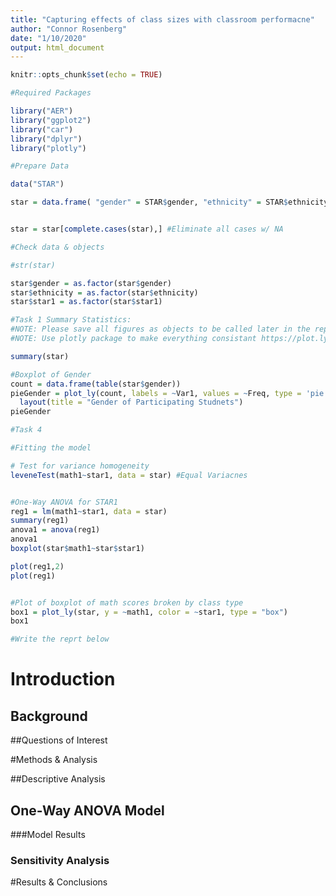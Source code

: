 ```yaml
---
title: "Capturing effects of class sizes with classroom performacne"
author: "Connor Rosenberg"
date: "1/10/2020"
output: html_document
---
```


```r
knitr::opts_chunk$set(echo = TRUE)
```

```r
#Required Packages

library("AER")
library("ggplot2")
library("car")
library("dplyr")
library("plotly")

```

```r
#Prepare Data

data("STAR")

star = data.frame( "gender" = STAR$gender, "ethnicity" = STAR$ethnicity, "star1" = STAR$star1, "math1" = STAR$math1)


star = star[complete.cases(star),] #Eliminate all cases w/ NA
```

```r
#Check data & objects

#str(star)

star$gender = as.factor(star$gender)
star$ethnicity = as.factor(star$ethnicity)
star$star1 = as.factor(star$star1)

```


```r
#Task 1 Summary Statistics:
#NOTE: Please save all figures as objects to be called later in the report
#NOTE: Use plotly package to make everything consistant https://plot.ly/r

summary(star)

#Boxplot of Gender
count = data.frame(table(star$gender))
pieGender = plot_ly(count, labels = ~Var1, values = ~Freq, type = 'pie') %>%
  layout(title = "Gender of Participating Studnets")
pieGender
```


```r
#Task 4
```


```r
#Fitting the model

# Test for variance homogeneity
leveneTest(math1~star1, data = star) #Equal Variacnes


#One-Way ANOVA for STAR1
reg1 = lm(math1~star1, data = star)
summary(reg1)
anova1 = anova(reg1)
anova1
boxplot(star$math1~star$star1)

plot(reg1,2)
plot(reg1)


#Plot of boxplot of math scores broken by class type
box1 = plot_ly(star, y = ~math1, color = ~star1, type = "box")
box1
```

```r
#Write the reprt below
```


# Introduction

## Background

##Questions of Interest

#Methods & Analysis

##Descriptive Analysis

## One-Way ANOVA Model

###Model Results

### Sensitivity Analysis

#Results & Conclusions



